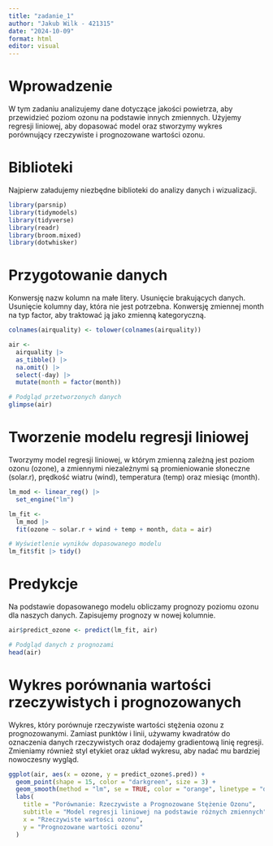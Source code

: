 ```yaml
---
title: "zadanie_1"
author: "Jakub Wilk - 421315"
date: "2024-10-09"
format: html
editor: visual
---
```


# Wprowadzenie

W tym zadaniu analizujemy dane dotyczące jakości powietrza, aby przewidzieć poziom ozonu na podstawie innych zmiennych. Użyjemy regresji liniowej, aby dopasować model oraz stworzymy wykres porównujący rzeczywiste i prognozowane wartości ozonu.

# Biblioteki

Najpierw załadujemy niezbędne biblioteki do analizy danych i wizualizacji.

```r
library(parsnip)
library(tidymodels)
library(tidyverse)
library(readr)
library(broom.mixed)
library(dotwhisker)
```


# Przygotowanie danych
Konwersję nazw kolumn na małe litery.
Usunięcie brakujących danych.
Usunięcie kolumny day, która nie jest potrzebna.
Konwersję zmiennej month na typ factor, aby traktować ją jako zmienną kategoryczną.


```r
colnames(airquality) <- tolower(colnames(airquality))

air <- 
  airquality |>
  as_tibble() |>
  na.omit() |> 
  select(-day) |> 
  mutate(month = factor(month))

# Podgląd przetworzonych danych
glimpse(air)
```


# Tworzenie modelu regresji liniowej
Tworzymy model regresji liniowej, w którym zmienną zależną jest poziom ozonu (ozone), a zmiennymi niezależnymi są promieniowanie słoneczne (solar.r), prędkość wiatru (wind), temperatura (temp) oraz miesiąc (month).

```r
lm_mod <- linear_reg() |> 
  set_engine("lm")

lm_fit <- 
  lm_mod |> 
  fit(ozone ~ solar.r + wind + temp + month, data = air)

# Wyświetlenie wyników dopasowanego modelu
lm_fit$fit |> tidy()
```


# Predykcje
Na podstawie dopasowanego modelu obliczamy prognozy poziomu ozonu dla naszych danych. Zapisujemy prognozy w nowej kolumnie.

```r
air$predict_ozone <- predict(lm_fit, air)

# Podgląd danych z prognozami
head(air)

```


# Wykres porównania wartości rzeczywistych i prognozowanych
Wykres, który porównuje rzeczywiste wartości stężenia ozonu z prognozowanymi. Zamiast punktów i linii, używamy kwadratów do oznaczenia danych rzeczywistych oraz dodajemy gradientową linię regresji. Zmieniamy również styl etykiet oraz układ wykresu, aby nadać mu bardziej nowoczesny wygląd.

```r
ggplot(air, aes(x = ozone, y = predict_ozone$.pred)) +
  geom_point(shape = 15, color = "darkgreen", size = 3) +  
  geom_smooth(method = "lm", se = TRUE, color = "orange", linetype = "dashed", fill = "lightblue") +
  labs(
    title = "Porównanie: Rzeczywiste a Prognozowane Stężenie Ozonu",
    subtitle = "Model regresji liniowej na podstawie różnych zmiennych",
    x = "Rzeczywiste wartości ozonu",
    y = "Prognozowane wartości ozonu"
  )
```
